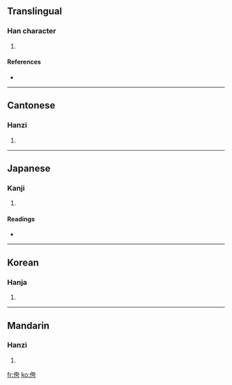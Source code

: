 {{also|誇}}
==Translingual==

===Han character===
{{Han char|rn=9|rad=人|as=06|sn=8|four=2422<sub>7</sub>|canj=人大一尸 (OKMS)}}

# {{defn|Han|sort=人06}}

====References====
* {{Han ref|kx=0101.220|dkj=00585|dj=0215.030|hdz=10146.070|uh=4F89|ud=20361|bh=CBBA|bd=52154}}

----

==Cantonese==

===Hanzi===
{{yue-hanzi|jyut=|y=kwa2}}

# {{defn|Cantonese|sort=人06}}

----

==Japanese==

===Kanji===
{{ja-kanji|grade=|rs=人06}}

# {{defn|Japanese|sort=人06}}

====Readings====
* {{ja-readings|on=[[か]] (ka), [[け]] (ke), [[あ]] (a)|kun=[[おごる]] (ogoru), [[ほこる]] (hokoru)}}

----

==Korean==

===Hanja===
{{ko-hanja|hangeul=과|rv=gwa|mr=kwa}}

# {{defn|Korean|sort=人06}}

----

==Mandarin==

===Hanzi===
{{cmn-hanzi|pin=[[kuā]] ([[kua1]])|wg=k'ua<sup>1</sup>}}

# {{defn|Mandarin|sort=人06}}

[[fr:侉]]
[[ko:侉]]